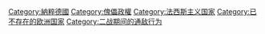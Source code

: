 [[Category:納粹德國|Category:納粹德國]]
[[Category:傀儡政權|Category:傀儡政權]]
[[Category:法西斯主义国家|Category:法西斯主义国家]]
[[Category:已不存在的欧洲国家|Category:已不存在的欧洲国家]]
[[Category:二战期间的通敌行为|Category:二战期间的通敌行为]]